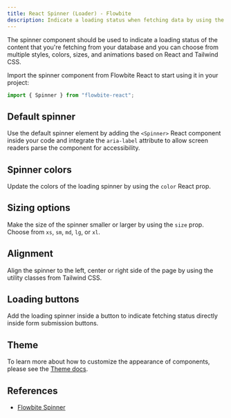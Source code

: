---
title: React Spinner (Loader) - Flowbite
description: Indicate a loading status when fetching data by using the spinner component built with React and animated with Tailwind CSS based on multiple colors and sizes
---

The spinner component should be used to indicate a loading status of the content that you're fetching from your database and you can choose from multiple styles, colors, sizes, and animations based on React and Tailwind CSS.

Import the spinner component from Flowbite React to start using it in your project:

```jsx
import { Spinner } from "flowbite-react";
```

## Default spinner

Use the default spinner element by adding the `<Spinner>` React component inside your code and integrate the `aria-label` attribute to allow screen readers parse the component for accessibility.

<Example name="spinner.root" />

## Spinner colors

Update the colors of the loading spinner by using the `color` React prop.

<Example name="spinner.colors" />

## Sizing options

Make the size of the spinner smaller or larger by using the `size` prop. Choose from `xs`, `sm`, `md`, `lg`, or `xl`.

<Example name="spinner.sizing" />

## Alignment

Align the spinner to the left, center or right side of the page by using the utility classes from Tailwind CSS.

<Example name="spinner.alignment" />

## Loading buttons

Add the loading spinner inside a button to indicate fetching status directly inside form submission buttons.

<Example name="spinner.loadingButtons" />

## Theme

To learn more about how to customize the appearance of components, please see the [Theme docs](/docs/customize/theme).

<Theme name="spinner" />

## References

- [Flowbite Spinner](https://flowbite.com/docs/components/spinner/)
